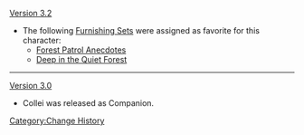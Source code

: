 [[Version 3.2]]
* The following [[Furnishing Sets]] were assigned as favorite for this character:
** [[Forest Patrol Anecdotes]]
** [[Deep in the Quiet Forest]]

----
[[Version 3.0]]
* Collei was released as Companion.
<noinclude>[[Category:Change History]]</noinclude>